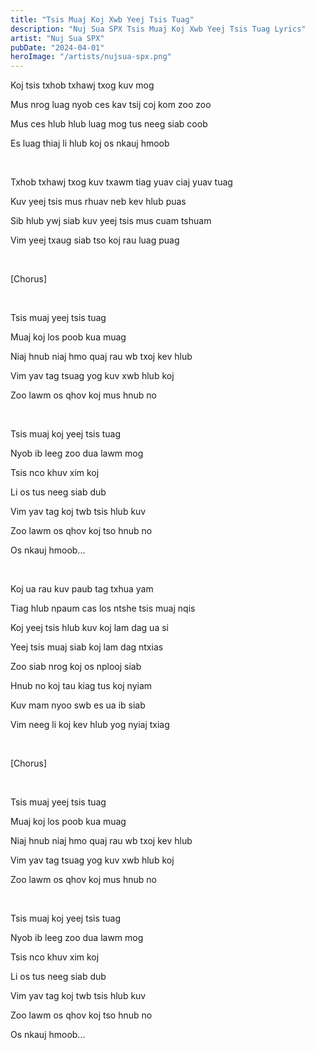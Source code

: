 ```yaml
---
title: "Tsis Muaj Koj Xwb Yeej Tsis Tuag"
description: "Nuj Sua SPX Tsis Muaj Koj Xwb Yeej Tsis Tuag Lyrics"
artist: "Nuj Sua SPX"
pubDate: "2024-04-01"
heroImage: "/artists/nujsua-spx.png"
---
```


Koj tsis txhob txhawj txog kuv mog

Mus nrog luag nyob ces kav tsij coj kom zoo zoo

Mus ces hlub hlub luag mog tus neeg siab coob

Es luag thiaj li hlub koj os nkauj hmoob

<br />

Txhob txhawj txog kuv txawm tiag yuav ciaj yuav tuag

Kuv yeej tsis mus rhuav neb kev hlub puas

Sib hlub ywj siab kuv yeej tsis mus cuam tshuam

Vim yeej txaug siab tso koj rau luag puag

<br />

[Chorus]

<br />

Tsis muaj yeej tsis tuag

Muaj koj los poob kua muag

Niaj hnub niaj hmo quaj rau wb txoj kev hlub

Vim yav tag tsuag yog kuv xwb hlub koj

Zoo lawm os qhov koj mus hnub no

<br />

Tsis muaj koj yeej tsis tuag

Nyob ib leeg zoo dua lawm mog

Tsis nco khuv xim koj

Li os tus neeg siab dub

Vim yav tag koj twb tsis hlub kuv

Zoo lawm os qhov koj tso hnub no

Os nkauj hmoob...

<br />

Koj ua rau kuv paub tag txhua yam

Tiag hlub npaum cas los ntshe tsis muaj nqis

Koj yeej tsis hlub kuv koj lam dag ua si

Yeej tsis muaj siab koj lam dag ntxias

Zoo siab nrog koj os nplooj siab

Hnub no koj tau kiag tus koj nyiam

Kuv mam nyoo swb es ua ib siab

Vim neeg li koj kev hlub yog nyiaj txiag

<br />

[Chorus]

<br />

Tsis muaj yeej tsis tuag

Muaj koj los poob kua muag

Niaj hnub niaj hmo quaj rau wb txoj kev hlub

Vim yav tag tsuag yog kuv xwb hlub koj

Zoo lawm os qhov koj mus hnub no

<br />

Tsis muaj koj yeej tsis tuag

Nyob ib leeg zoo dua lawm mog

Tsis nco khuv xim koj

Li os tus neeg siab dub

Vim yav tag koj twb tsis hlub kuv

Zoo lawm os qhov koj tso hnub no

Os nkauj hmoob...
